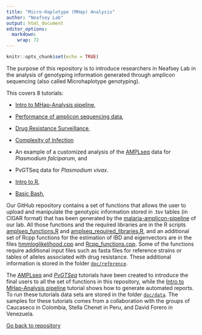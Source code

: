 ```yaml
---
title: "Micro-Haplotype (MHap) Analysis"
author: "Neafsey Lab"
output: html_document
editor_options: 
  markdown: 
    wrap: 72
---
```


```r
knitr::opts_chunk$set(echo = TRUE)
```

The purpose of this repository is to introduce researchers in Neafsey
Lab in the analysis of genotyping information generated through amplicon
sequencing (also called Microhaplotype genotyping).

This covers 8 tutorials:

-   [Intro to MHap-Analysis
    pipeline](https://paulonvnv.github.io/MHap-Analysis/MHap_Analysis_pipeline.html),

-   [Performance of amplicon sequencing
    data](https://paulonvnv.github.io/MHap-Analysis/Sequencing_Performance.html),

-   [Drug Resistance
    Surveillance](https://paulonvnv.github.io/MHap-Analysis/Drug_resistance_surveillance.html),

-   [Complexity of
    Infection](https://paulonvnv.github.io/MHap-Analysis/Complexity_of_infection.html)

-   An example of a customized analysis of the
    [AMPLseq](https://paulonvnv.github.io/MHap-Analysis/MHapPfalciparum.html)
    data for *Plasmodium falciparum*, and

-   PvGTSeq data for *Plasmodium vivax*.

-   [Intro to
    R](https://paulonvnv.github.io/MHap-Analysis/Intro_to_R.html),

-   [Basic
    Bash](https://paulonvnv.github.io/MHap-Analysis/basic_bash.html),

Our GitHub repository contains a set of functions that allows the user
to upload and manipulate the genotypic information stored in .tsv tables
(in CIGAR format) that has been generated by the
[malaria-amplicon-pipeline](https://github.com/broadinstitute/malaria-amplicon-pipeline)
of our lab. All those functions and the required libraries are in the R
scripts
[amplseq_functions.R](https://github.com/Paulonvnv/MHap-Analysis/blob/main/docs/functions_and_libraries/amplseq_functions.R)
and
[amplseq_required_libraries.R](https://github.com/Paulonvnv/MHap-Analysis/blob/main/docs/functions_and_libraries/amplseq_required_libraries.R),
and an additional set of Rcpp functions for the estimation of IBD and
eigenvectors are in the files
[hmmloglikelihood.cpp](https://github.com/Paulonvnv/MHap-Analysis/blob/main/docs/functions_and_libraries/hmmloglikelihood.cpp)
and
[Rcpp_functions.cpp](https://github.com/Paulonvnv/MHap-Analysis/blob/main/docs/functions_and_libraries/Rcpp_functions.cpp).
Some of the functions require additional input files such as fasta files
for reference strains or tables of alleles associated with drug
resistance. These additional information is stored in the folder
[`doc/reference`](https://github.com/Paulonvnv/MHap-Analysis/tree/main/docs/reference).

The
[AMPLseq](https://paulonvnv.github.io/MHap-Analysis/MHapPfalciparum.html)
and
[*PvGTSeq*](https://paulonvnv.github.io/MHap-Analysis/MHapPvivax.html)
tutorials have been created to introduce the final users to all the set
of functions in this repository, while the [Intro to MHap-Analysis
pipeline](https://paulonvnv.github.io/MHap-Analysis/MHap_Analysis_pipeline.html)
tutorial shows how to generate automated reports. To run these tutorials
data sets are stored in the folder
[`doc/data`](https://github.com/Paulonvnv/MHap-Analysis/tree/main/docs/data).
The samples for these tutorials comes from a collaboration with the
groups of Caucaseco in Colombia, Stella Chenet in Peru, and David Forero
in Venezuela.

[Go back to
repository](https://github.com/Paulonvnv/MHap-Analysis/tree/main)
